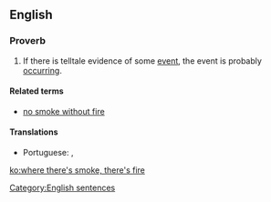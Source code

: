 ==English==

===Proverb===
{{head|en|proverb|head=[[where]] [[there's|there’s]] [[smoke]], [[there's|there’s]] [[fire]]}}

# {{context|UK|US|Australia|Canada|NZ|lang=en}} If there is telltale evidence of some [[event]], the event is probably [[occurring]].

====Related terms====
* [[no smoke without fire]]

====Translations====
{{trans-top|if there is telltale evidence of some event, the event is probably occurring}}
* Portuguese: {{t|pt|onde há fumaça, há fogo}} {{qualifier|Brazil}}, {{t|pt|onde há fumo, há fogo}} {{qualifier|Portugal}}
{{trans-mid}}
{{trans-bottom}}

[[Category:English sentences]]

[[ko:where there's smoke, there's fire]]